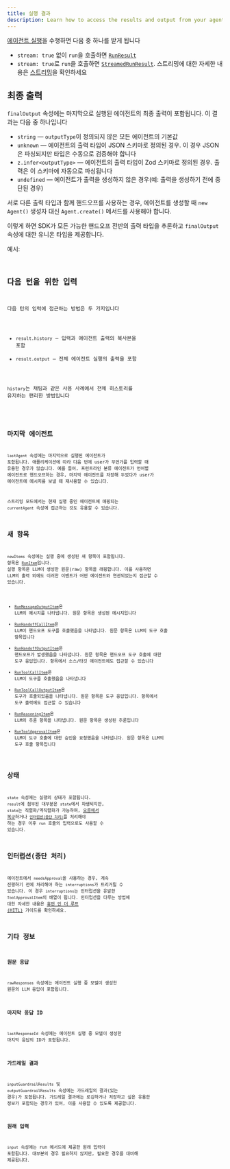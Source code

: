 ```yaml
---
title: 실행 결과
description: Learn how to access the results and output from your agent run
---
```



[에이전트 실행](/openai-agents-js/ko/guides/running-agents)을 수행하면 다음 중 하나를 받게 됩니다

- `stream: true` 없이 `run`을 호출하면 [`RunResult`](/openai-agents-js/openai/agents/classes/runresult)
- `stream: true`로 `run`을 호출하면 [`StreamedRunResult`](/openai-agents-js/openai/agents/classes/streamedrunresult). 스트리밍에 대한 자세한 내용은 [스트리밍](/openai-agents-js/ko/guides/streaming)을 확인하세요

## 최종 출력

`finalOutput` 속성에는 마지막으로 실행된 에이전트의 최종 출력이 포함됩니다. 이 결과는 다음 중 하나입니다

- `string` — `outputType`이 정의되지 않은 모든 에이전트의 기본값
- `unknown` — 에이전트의 출력 타입이 JSON 스키마로 정의된 경우. 이 경우 JSON은 파싱되지만 타입은 수동으로 검증해야 합니다
- `z.infer<outputType>` — 에이전트의 출력 타입이 Zod 스키마로 정의된 경우. 출력은 이 스키마에 자동으로 파싱됩니다
- `undefined` — 에이전트가 출력을 생성하지 않은 경우(예: 출력을 생성하기 전에 중단된 경우)

서로 다른 출력 타입과 함께 핸드오프를 사용하는 경우, 에이전트를 생성할 때 `new Agent()` 생성자 대신 `Agent.create()` 메서드를 사용해야 합니다.

이렇게 하면 SDK가 모든 가능한 핸드오프 전반의 출력 타입을 추론하고 `finalOutput` 속성에 대한 유니온 타입을 제공합니다.

예시:

<Code
  lang="typescript"
  code={handoffFinalOutputTypes}
  title="핸드오프 최종 출력 타입"
/>

## 다음 턴을 위한 입력

다음 턴의 입력에 접근하는 방법은 두 가지입니다

- `result.history` — 입력과 에이전트 출력의 복사본을 포함
- `result.output` — 전체 에이전트 실행의 출력을 포함

`history`는 채팅과 같은 사용 사례에서 전체 히스토리를 유지하는 편리한 방법입니다

<Code lang="typescript" code={historyLoop} title="히스토리 루프" />

## 마지막 에이전트

`lastAgent` 속성에는 마지막으로 실행된 에이전트가 포함됩니다. 애플리케이션에 따라 다음 번에 user가 무언가를 입력할 때 유용한 경우가 많습니다. 예를 들어, 프런트라인 분류 에이전트가 언어별 에이전트로 핸드오프하는 경우, 마지막 에이전트를 저장해 두었다가 user가 에이전트에 메시지를 보낼 때 재사용할 수 있습니다.

스트리밍 모드에서는 현재 실행 중인 에이전트에 매핑되는 `currentAgent` 속성에 접근하는 것도 유용할 수 있습니다.

## 새 항목

`newItems` 속성에는 실행 중에 생성된 새 항목이 포함됩니다. 항목은 [`RunItem`](/openai-agents-js/openai/agents/type-aliases/runitem)입니다. 실행 항목은 LLM이 생성한 원문(raw) 항목을 래핑합니다. 이를 사용하면 LLM의 출력 외에도 이러한 이벤트가 어떤 에이전트와 연관되었는지 접근할 수 있습니다.

- [`RunMessageOutputItem`](/openai-agents-js/openai/agents/classes/runmessageoutputitem)은 LLM의 메시지를 나타냅니다. 원문 항목은 생성된 메시지입니다
- [`RunHandoffCallItem`](/openai-agents-js/openai/agents/classes/runhandoffcallitem)은 LLM이 핸드오프 도구를 호출했음을 나타냅니다. 원문 항목은 LLM의 도구 호출 항목입니다
- [`RunHandoffOutputItem`](/openai-agents-js/openai/agents/classes/runhandoffoutputitem)은 핸드오프가 발생했음을 나타냅니다. 원문 항목은 핸드오프 도구 호출에 대한 도구 응답입니다. 항목에서 소스/타깃 에이전트에도 접근할 수 있습니다
- [`RunToolCallItem`](/openai-agents-js/openai/agents/classes/runtoolcallitem)은 LLM이 도구를 호출했음을 나타냅니다
- [`RunToolCallOutputItem`](/openai-agents-js/openai/agents/classes/runtoolcalloutputitem)은 도구가 호출되었음을 나타냅니다. 원문 항목은 도구 응답입니다. 항목에서 도구 출력에도 접근할 수 있습니다
- [`RunReasoningItem`](/openai-agents-js/openai/agents/classes/runreasoningitem)은 LLM의 추론 항목을 나타냅니다. 원문 항목은 생성된 추론입니다
- [`RunToolApprovalItem`](/openai-agents-js/openai/agents/classes/runtoolapprovalitem)은 LLM이 도구 호출에 대한 승인을 요청했음을 나타냅니다. 원문 항목은 LLM의 도구 호출 항목입니다

## 상태

`state` 속성에는 실행의 상태가 포함됩니다. `result`에 첨부된 대부분은 `state`에서 파생되지만, `state`는 직렬화/역직렬화가 가능하며, [오류에서 복구](/openai-agents-js/ko/guides/running-agents#exceptions)하거나 [`인터럽션(중단 처리)`](#interruptions)를 처리해야 하는 경우 이후 `run` 호출의 입력으로도 사용할 수 있습니다.

## 인터럽션(중단 처리)

에이전트에서 `needsApproval`을 사용하는 경우, 계속 진행하기 전에 처리해야 하는 `interruptions`가 트리거될 수 있습니다. 이 경우 `interruptions`는 인터럽션을 유발한 `ToolApprovalItem`의 배열이 됩니다. 인터럽션을 다루는 방법에 대한 자세한 내용은 [휴먼 인 더 루프 (HITL)](/openai-agents-js/ko/guides/human-in-the-loop) 가이드를 확인하세요.

## 기타 정보

### 원문 응답

`rawResponses` 속성에는 에이전트 실행 중 모델이 생성한 원문의 LLM 응답이 포함됩니다.

### 마지막 응답 ID

`lastResponseId` 속성에는 에이전트 실행 중 모델이 생성한 마지막 응답의 ID가 포함됩니다.

### 가드레일 결과

`inputGuardrailResults` 및 `outputGuardrailResults` 속성에는 가드레일의 결과(있는 경우)가 포함됩니다. 가드레일 결과에는 로깅하거나 저장하고 싶은 유용한 정보가 포함되는 경우가 있어, 이를 사용할 수 있도록 제공합니다.

### 원래 입력

`input` 속성에는 run 메서드에 제공한 원래 입력이 포함됩니다. 대부분의 경우 필요하지 않지만, 필요한 경우를 대비해 제공됩니다.
